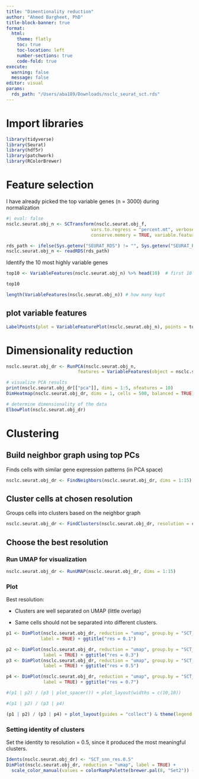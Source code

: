 ```yaml
---
title: "Dimentionality reduction"
author: "Ahmed Bargheet, PhD"
title-block-banner: true
format:
  html:
    theme: flatly
    toc: true
    toc-location: left
    number-sections: true
    code-fold: true
execute:
  warning: false
  message: false
editor: visual
params:
  rds_path: "/Users/aba189/Downloads/nsclc_seurat_sct.rds"
---
```


# Import libraries

```r
library(tidyverse)
library(Seurat)
library(hdf5r)
library(patchwork)
library(RColorBrewer)
```

# Feature selection

I have already picked the top variable genes (n = 3000) during normalization

```r
#| eval: false
nsclc.seurat.obj_n <- SCTransform(nsclc.seurat.obj_f, 
                                vars.to.regress = "percent.mt", verbose = FALSE,
                                conserve.memory = TRUE, variable.features.n = 3000)
```

```r
rds_path <- ifelse(Sys.getenv("SEURAT_RDS") != "", Sys.getenv("SEURAT_RDS"), params$rds_path)
nsclc.seurat.obj_n <- readRDS(rds_path)
```

Identify the 10 most highly variable genes

```r
top10 <- VariableFeatures(nsclc.seurat.obj_n) %>% head(10)  # first 10 variable genes

top10

length(VariableFeatures(nsclc.seurat.obj_n)) # how many kept

```

## plot variable features

```r

LabelPoints(plot = VariableFeaturePlot(nsclc.seurat.obj_n), points = top10, repel = TRUE)
```

# Dimensionality reduction

```r
nsclc.seurat.obj_dr <- RunPCA(nsclc.seurat.obj_n, 
                           features = VariableFeatures(object = nsclc.seurat.obj_n))

# visualize PCA results
print(nsclc.seurat.obj_dr[["pca"]], dims = 1:5, nfeatures = 10)
DimHeatmap(nsclc.seurat.obj_dr, dims = 1, cells = 500, balanced = TRUE)

# determine dimensionality of the data
ElbowPlot(nsclc.seurat.obj_dr)
```

# Clustering

## Build neighbor graph using top PCs

Finds cells with similar gene expression patterns (in PCA space)

```r
nsclc.seurat.obj_dr <- FindNeighbors(nsclc.seurat.obj_dr, dims = 1:15)
```

## Cluster cells at chosen resolution

Groups cells into clusters based on the neighbor graph

```r
nsclc.seurat.obj_dr <- FindClusters(nsclc.seurat.obj_dr, resolution = c(0.1, 0.3, 0.5, 0.7, 1))

```

## Choose the best resolution

### Run UMAP for visualization

```r
nsclc.seurat.obj_dr <- RunUMAP(nsclc.seurat.obj_dr, dims = 1:15)
```

### Plot

Best resolution:

-   Clusters are well separated on UMAP (little overlap)

-   Same cells should not be separated into different clusters.

```r
p1 <- DimPlot(nsclc.seurat.obj_dr, reduction = "umap", group.by = "SCT_snn_res.0.1", 
             label = TRUE) + ggtitle("res = 0.1")

p2 <- DimPlot(nsclc.seurat.obj_dr, reduction = "umap", group.by = "SCT_snn_res.0.3", 
              label = TRUE) + ggtitle("res = 0.3")
p3 <- DimPlot(nsclc.seurat.obj_dr, reduction = "umap", group.by = "SCT_snn_res.0.5", 
              label = TRUE) + ggtitle("res = 0.5")

p4 <- DimPlot(nsclc.seurat.obj_dr, reduction = "umap", group.by = "SCT_snn_res.0.7", 
              label = TRUE) + ggtitle("res = 0.7")

#(p1 | p2) / (p3 | plot_spacer()) + plot_layout(widths = c(10,10))

#(p1 | p2) / (p3 | p4)

(p1 | p2) / (p3 | p4) + plot_layout(guides = "collect") & theme(legend.position = "none")

```

### Setting identity of clusters

Set the identity to resolution = 0.5, since it produced the most meaningful clusters.

```r
Idents(nsclc.seurat.obj_dr) <- "SCT_snn_res.0.5"
DimPlot(nsclc.seurat.obj_dr, reduction = "umap", label = TRUE) + 
  scale_color_manual(values = colorRampPalette(brewer.pal(8, "Set2")) (16))
```
